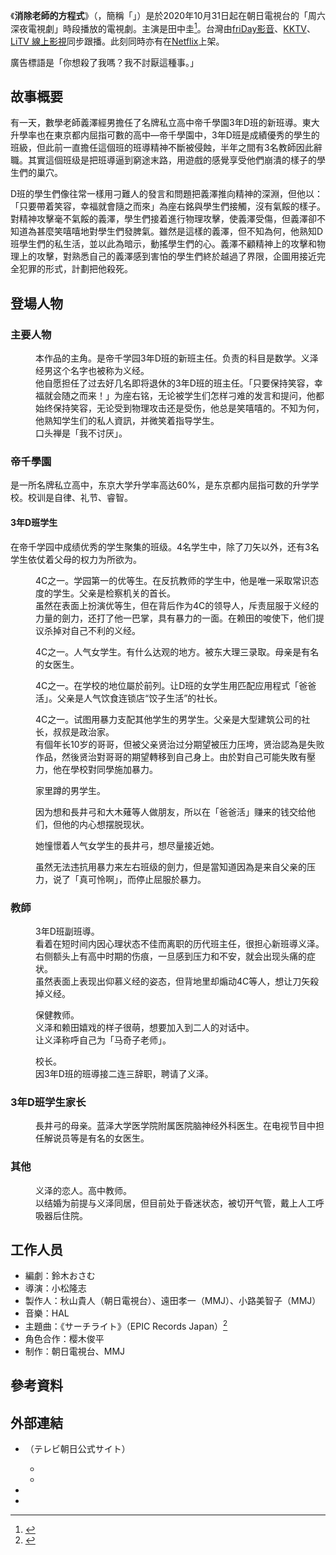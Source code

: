 {{Refimprove|time=2020-11-27T11:24:12+00:00}}
{{未完結}}
{{In-progress TV show}}

{{電視節目資訊框
| 名稱 = 消除老師的方程式（獵殺教師方程式）
| 原名 = {{lang|ja|先生を消す方程式。}}
| 圖片 = 
| 類型 = 
| 原創 = 
| 導演 = 小松隆志
| 編劇 = 鈴木おさむ
| 演出 = [[田中圭|田中圭]]<br/>[[山田裕貴|山田裕貴]]<br/>[[高橋文哉|高橋文哉]]<br/>[[久保田紗友|久保田紗友]]<br/>{{tsl|ja|森田想}}<br/>[[高橋侃|高橋侃]]<br/>[[秋谷郁甫|秋谷郁甫]]<br/>[[榊原有那|榊原有那]]<br/>[[川瀬莉子|川瀬莉子]]<br/>[[田中亨|田中亨]]<br/>[[奥山かずさ|奥山かずさ]]<br/>{{tsl|ja|手塚とおる}}<br/>{{tsl|ja|松本まりか}}
| 主題曲 = {{tsl|ja|秋山黄色}}《サーチライト》
| 片頭曲 = 
| 配樂 = 
| 國家 = {{JPN}}
| 地區 = {{JPN}}
| 語言 = [[日語|日語]]
| 季數 = 
| 集數 = 
| 製作人 = 秋山貴人（朝日電視台）<br/>遠田孝一（MMJ）<br/>小路美智子（MMJ）
| 製作公司 = 
| 外景 = 
| 每集長 = 23分鐘
| 頻道 = 朝日電視台
| 電視網 = 
| 視訊制式 = 
| 音訊制式 = [[立體聲|立體聲]]
| 首播國家 = {{JPN}}
| 開始 = 2020年10月31日
| 結束 = 2020年12月19日
| 官方網站 = https://www.tv-asahi.co.jp/houteishiki/
}}

《'''消除老師的方程式'''》（{{lang|ja|せんせいをけすほうていしき。}}，簡稱「{{lang|ja|せんけす}}」）是於2020年10月31日起在朝日電視台的「周六深夜電視劇」時段播放的電視劇。主演是田中圭<ref>{{cite news |title=田中圭、1年ぶり「土曜ナイトドラマ」で異色の学園サスペンス 脚本は鈴木おさむ |url=https://www.oricon.co.jp/news/2171433/full/ |date=2020-09-08 |accessdate=2020-11-03 |archive-date=2020-11-28 |archive-url=https://web.archive.org/web/20201128145516/https://www.oricon.co.jp/news/2171433/full/ |dead-url=no }}</ref>。台灣由[[friDay影音|friDay影音]]、[[KKTV|KKTV]]、[[LiTV_線上影視|LiTV 線上影視]]同步跟播。此刻同時亦有在[[Netflix|Netflix]]上架。

廣告標語是「你想殺了我嗎？我不討厭這種事。」

== 故事概要 ==
有一天，數學老師義澤經男擔任了名牌私立高中帝千學園3年D班的新班導。東大升學率也在東京都内屈指可數的高中—帝千學園中，3年D班是成績優秀的學生的班級，但此前一直擔任這個班的班導精神不斷被侵蝕，半年之間有3名教師因此辭職。其實這個班级是把班導逼到窮途末路，用遊戲的感覺享受他們崩潰的樣子的學生們的巢穴。

D班的學生們像往常一樣用刁難人的發言和問題把義澤推向精神的深淵，但他以：「只要帶着笑容，幸福就會隨之而來」為座右銘與學生們接觸，沒有氣餒的樣子。對精神攻擊毫不氣餒的義澤，學生們接着進行物理攻擊，使義澤受傷，但義澤卻不知道為甚麼笑嘻嘻地對學生們發脾氣。雖然是這樣的義澤，但不知為何，他熟知D班學生們的私生活，並以此為暗示，動搖學生們的心。義澤不顧精神上的攻擊和物理上的攻擊，對熟悉自己的義澤感到害怕的學生們終於越過了界限，企圖用接近完全犯罪的形式，計劃把他殺死。

== 登場人物 ==
=== 主要人物 ===
; {{nihongo|義澤經男（よしざわ つねお），演：[[田中圭|田中圭]]}}
: 本作品的主角。是帝千学园3年D班的新班主任。负责的科目是数学。义泽经男这个名字也被称为义经。
: 他自愿担任了过去好几名即将退休的3年D班的班主任。「只要保持笑容，幸福就会随之而来！」为座右铭，无论被学生们怎样刁难的发言和提问，他都始终保持笑容，无论受到物理攻击还是受伤，他总是笑嘻嘻的。不知为何，他熟知学生们的私人資訊，并微笑着指导学生。
: 口头禅是「我不讨厌」。

=== 帝千學園 ===
是一所名牌私立高中，东京大学升学率高达60%，是东京都内屈指可数的升学学校。校训是自律、礼节、睿智。
==== 3年D班学生 ====
在帝千学园中成绩优秀的学生聚集的班级。4名学生中，除了刀矢以外，还有3名学生依仗着父母的权力为所欲为。
; {{nihongo|藤原刀矢（ふじわら とうや），演：[[高橋文哉|高橋文哉]]}}
: 4C之一。学园第一的优等生。在反抗教师的学生中，他是唯一采取常识态度的学生。父亲是检察机关的首长。
: 虽然在表面上扮演优等生，但在背后作为4C的领导人，斥责屈服于义经的力量的劍力，还打了他一巴掌，具有暴力的一面。在赖田的唆使下，他们提议杀掉对自己不利的义经。

; {{nihongo|長井弓（ながい ゆみ），演：[[久保田紗友|久保田紗友]]}}
: 4C之一。人气女学生。有什么达观的地方。被东大理三录取。母亲是有名的女医生。

; {{nihongo|大木薙（おおき なぎ），演：{{tsl|ja|森田想}}}}
: 4C之一。在学校的地位屬於前列。让D班的女学生用匹配应用程式「爸爸活」。父亲是人气饮食连锁店“饺子生活”的社长。

; {{nihongo|劍力（つるぎ りき），演：高橋侃}}
: 4C之一。试图用暴力支配其他学生的男学生。父亲是大型建筑公司的社长，叔叔是政治家。
: 有個年长10岁的哥哥，但被父亲贤治过分期望被压力压垮，贤治認為是失败作品，然後贤治對哥哥的期望轉移到自己身上。由於對自己可能失敗有壓力，他在學校對同學施加暴力。

; {{nihongo|伊吹命（いぶき めい），演：秋谷郁甫}}
: 家里蹲的男学生。

; {{nihongo|宮下加奈（みやした かな），演：榊原有那}}
: 因为想和長井弓和大木薙等人做朋友，所以在「爸爸活」赚来的钱交给他们，但他的内心想摆脱现状。

; {{nihongo|早川京子（はやかわ きょうこ），演：川瀬莉子}}
: 她憧憬着人气女学生的長井弓，想尽量接近她。

; {{nihongo|玉木讓（たまき ゆずる），演：田中亨}}
: 虽然无法违抗用暴力来左右班级的劍力，但是當知道因為是来自父亲的压力，说了「真可怜啊」，而停止屈服於暴力。

=== 教師 ===
; {{nihongo|賴田朝日（よりた あさひ），演：[[山田裕貴|山田裕貴]]}}
: 3年D班副班導。
: 看着在短时间内因心理状态不佳而离职的历代班主任，很担心新班導义泽。右侧额头上有高中时期的伤痕，一旦感到压力和不安，就会出现头痛的症状。
: 虽然表面上表现出仰慕义经的姿态，但背地里却煽动4C等人，想让刀矢殺掉义经。

; {{nihongo|安田町子（やすだ まちこ），演：[[奥山かずさ|奥山かずさ]]}}
: 保健教师。
: 义泽和赖田嬉戏的样子很萌，想要加入到二人的对话中。
: 让义泽称呼自己为「马奇子老师」。

; {{nihongo|佐倉清（さくら きよし），演：{{tsl|ja|手塚とおる}}}}
: 校长。
: 因3年D班的班導接二连三辞职，聘请了义泽。

=== 3年D班学生家长 ===
; {{nihongo|長井華（ながい はな），演：{{tsl|ja|青山倫子}}}}
: 長井弓的母亲。蓝泽大学医学院附属医院脑神经外科医生。在电视节目中担任解说员等是有名的女医生。

=== 其他 ===
; {{nihongo|前野靜（まえの しずか），演：{{tsl|ja|松本まりか}}}}
: 义泽的恋人。高中教师。
: 以结婚为前提与义泽同居，但目前处于昏迷状态，被切开气管，戴上人工呼吸器后住院。

== 工作人员 ==
* 編劇：鈴木おさむ
* 導演：小松隆志
* 製作人：秋山貴人（朝日電視台）、遠田孝一（MMJ）、小路美智子（MMJ）
* 音樂：HAL
* 主題曲：{{tsl|ja|秋山黄色}}《サーチライト》（EPIC Records Japan）<ref>{{cite news |title= 秋山黄色「サーチライト」が田中圭主演ドラマを照らす |url= https://natalie.mu/music/news/400996 |date= 2020-10-16 |accessdate= 2020-11-03 |archive-date= 2020-11-01 |archive-url= https://web.archive.org/web/20201101053944/https://natalie.mu/music/news/400996 |dead-url= no }}</ref>
* 角色合作：樱木俊平
* 制作：朝日電視台、MMJ

== 參考資料 ==
{{Reflist}}

== 外部連結 ==
* {{Official website|https://www.tv-asahi.co.jp/houteishiki/|name=『先生を消す方程式。』}}（テレビ朝日公式サイト）
** {{Twitter|senkesu5|土曜ナイトドラマ『先生を消す方程式。』テレビ朝日公式}}
** {{Instagram|senkesu5|土曜ナイトドラマ『先生を消す方程式。』テレビ朝日公式}}
* {{YouTube|playlist = PLGNyX8GCuBE312N8MGchA3bNzMvPli8Wq|【頼田朝日の方程式。最凶の授業】}}
* {{YouTube|playlist = PLRlGJA3aVEXDl7KmcYJZM6zi8jmT939uY|【先生を消す方程式。】ドラマ好き芸能人が即考察！生配信【主演田中圭×脚本鈴木おさむ】}}
{{Portal bar|日本|戲劇}}